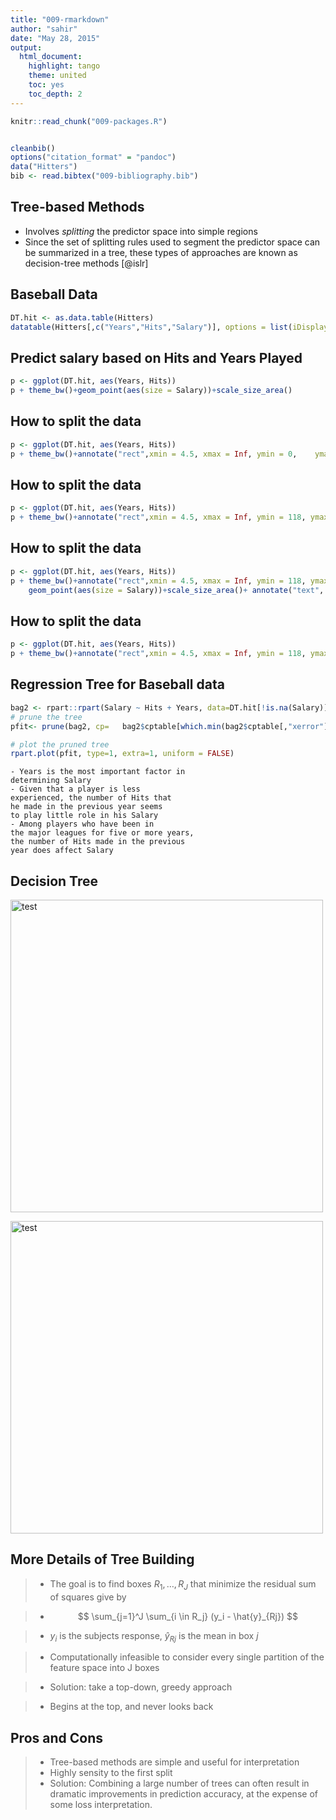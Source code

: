 ```yaml
---
title: "009-rmarkdown"
author: "sahir"
date: "May 28, 2015"
output:
  html_document:
    highlight: tango
    theme: united
    toc: yes
    toc_depth: 2
---
```


```r
knitr::read_chunk("009-packages.R")
```

```r
```


```r
cleanbib()
options("citation_format" = "pandoc")
data("Hitters")
bib <- read.bibtex("009-bibliography.bib")
```


## Tree-based Methods

* Involves _splitting_ the predictor space into simple regions
* Since the set of splitting rules used to segment the
predictor space can be summarized in a tree, these types of
approaches are known as decision-tree methods [@islr]

## Baseball Data

```r
DT.hit <- as.data.table(Hitters)
datatable(Hitters[,c("Years","Hits","Salary")], options = list(iDisplayLength = 10))
```


## Predict salary based on Hits and Years Played

```r
p <- ggplot(DT.hit, aes(Years, Hits))
p + theme_bw()+geom_point(aes(size = Salary))+scale_size_area()
```


## How to split the data

```r
p <- ggplot(DT.hit, aes(Years, Hits))
p + theme_bw()+annotate("rect",xmin = 4.5, xmax = Inf, ymin = 0,    ymax = Inf, fill="red", alpha=0.5)+ geom_point(aes(size = Salary))+scale_size_area()+ annotate("text", label = "R2\n mean=697", x = 22, y = 220, size = 5)+annotate("text", label = "R1\n mean=226", x = 2, y = 220, size = 5)
```


## How to split the data

```r
p <- ggplot(DT.hit, aes(Years, Hits))
p + theme_bw()+annotate("rect",xmin = 4.5, xmax = Inf, ymin = 118, ymax = Inf, fill="red", alpha=0.5)+annotate("rect", xmin = 4.5, xmax = Inf, ymin = 0, ymax = 118, fill="green", alpha=0.5)+geom_point(aes(size = Salary))+scale_size_area()+ annotate("text", label = "R2\n mean=949", x = 22, y = 235, size = 4)+annotate("text", label = "R1\n mean=226", x = 2, y = 235, size = 4)+annotate("text", label = "R3\n mean=465", x = 22, y = 10, size = 4)
```


## How to split the data

```r
p <- ggplot(DT.hit, aes(Years, Hits))
p + theme_bw()+annotate("rect",xmin = 4.5, xmax = Inf, ymin = 118, ymax = Inf, fill="red", alpha=0.5)+annotate("rect", xmin = 15, xmax = Inf, ymin = 0, ymax = 118, fill="green", alpha=0.5)+annotate("rect", xmin = 4.5, xmax = 15, ymin = 0, ymax = 118, fill="blue", alpha=0.5)+
    geom_point(aes(size = Salary))+scale_size_area()+ annotate("text", label = "R2\n mean=949", x = 22, y = 235, size = 4)+annotate("text", label = "R1\n mean=226", x = 2, y = 235, size = 4)+annotate("text", label = "R3\n mean=332", x = 8, y = 10, size = 4)+annotate("text", label = "R4\n mean=615", x = 22, y = 10, size = 4)
```

## How to split the data

```r
p <- ggplot(DT.hit, aes(Years, Hits))
p + theme_bw()+annotate("rect",xmin = 4.5, xmax = Inf, ymin = 118, ymax = Inf, fill="red", alpha=0.5)+annotate("rect", xmin = 15, xmax = Inf, ymin = 0, ymax = 118, fill="green", alpha=0.5)+annotate("rect", xmin = 4.5, xmax = 15, ymin = 0, ymax = 118, fill="blue", alpha=0.5)+annotate("rect", xmin = 17.5, xmax = Inf, ymin = 118, ymax = Inf, fill="yellow", alpha=0.5)+annotate("rect", xmin = 22, xmax = Inf, ymin = 0, ymax = 58, fill="purple", alpha=0.5)+geom_point(aes(size = Salary))+scale_size_area()+ annotate("text", label = "R2\n mean=975", x = 22, y = 235, size = 4)+annotate("text", label = "R1\n mean=226", x = 2, y = 235, size = 4)+annotate("text", label = "R3\n mean=332", x = 8, y = 10, size = 4)+annotate("text", label = "R4\n mean=504", x = 17, y = 10, size = 4)+annotate("text", label = "R5\n mean=1100", x = 23, y = 10, size = 4)+annotate("text", label = "R6\n mean=862", x = 10, y = 235, size = 4)
```


## Regression Tree for Baseball data
<div class="columns-2">

```r
bag2 <- rpart::rpart(Salary ~ Hits + Years, data=DT.hit[!is.na(Salary)], method="anova")
# prune the tree 
pfit<- prune(bag2, cp=   bag2$cptable[which.min(bag2$cptable[,"xerror"]),"CP"])

# plot the pruned tree 
rpart.plot(pfit, type=1, extra=1, uniform = FALSE)
```

    - Years is the most important factor in 
    determining Salary
    - Given that a player is less 
    experienced, the number of Hits that 
    he made in the previous year seems 
    to play little role in his Salary
    - Among players who have been in 
    the major leagues for five or more years, 
    the number of Hits made in the previous 
    year does affect Salary
    
</div>

## Decision Tree

<div class="columns-2">

<img src="009-rmarkdown-example_files/figure-html/p2-1.png" alt="test" style="width: 500px;"/>

<img src="009-rmarkdown-example_files/figure-html/p3-1.png" alt="test" style="width: 500px;"/>

</div>

## More Details of Tree Building

> - The goal is to find boxes $R_1,\ldots, R_J$ that minimize the residual sum of squares give by

> - $$ \sum_{j=1}^J \sum_{i \in R_j} (y_i - \hat{y}_{Rj}) $$

> - $y_i$ is the subjects response, $\hat{y}_{Rj}$ is the mean in box $j$

> - Computationally infeasible to consider every single partition of the feature space into J boxes

> - Solution: take a top-down, greedy approach

> - Begins at the top, and never looks back
    
## Pros and Cons

> - Tree-based methods are simple and useful for interpretation
> - Highly sensity to the first split
> - Solution: Combining a large number of trees can often result in
dramatic improvements in prediction accuracy, at the
expense of some loss interpretation.